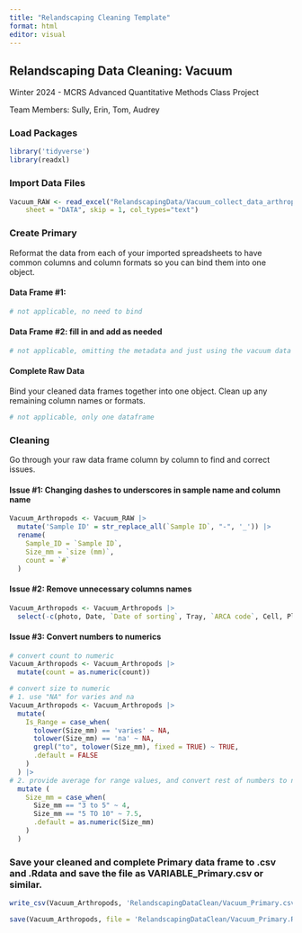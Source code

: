 ```yaml
---
title: "Relandscaping Cleaning Template"
format: html
editor: visual
---
```


## Relandscaping Data Cleaning: Vacuum

Winter 2024 - MCRS Advanced Quantitative Methods Class Project

Team Members: Sully, Erin, Tom, Audrey

### Load Packages

```r
library('tidyverse')
library(readxl)

```

### Import Data Files

```r
Vacuum_RAW <- read_excel("RelandscapingData/Vacuum_‏‏‏‏‏‏‏‏‏‏‏‏‏‏‏‏‏‏‏‏collect_data_arthropods_2019_7.12.21.xlsx", 
    sheet = "DATA", skip = 1, col_types="text")

```

### Create Primary

Reformat the data from each of your imported spreadsheets to have common columns and column formats so you can bind them into one object.

#### Data Frame #1: 

```r
# not applicable, no need to bind
```

#### Data Frame #2: fill in and add as needed

```r

# not applicable, omitting the metadata and just using the vacuum data
```

#### Complete Raw Data

Bind your cleaned data frames together into one object. Clean up any remaining column names or formats.

```r

# not applicable, only one dataframe
```

### Cleaning

Go through your raw data frame column by column to find and correct issues.

#### Issue #1: Changing dashes to underscores in sample name and column name

```r

Vacuum_Arthropods <- Vacuum_RAW |>
  mutate('Sample ID' = str_replace_all(`Sample ID`, "-", '_')) |> 
  rename(
    Sample_ID = `Sample ID`,
    Size_mm = `size (mm)`,
    count = `#`
  )
```

#### Issue #2: Remove unnecessary columns names

```r

Vacuum_Arthropods <- Vacuum_Arthropods |> 
  select(-c(photo, Date, `Date of sorting`, Tray, `ARCA code`, Cell, PlantRep, `Specific comments about specimen`, comments))
```

#### Issue #3: Convert numbers to numerics

```r

# convert count to numeric
Vacuum_Arthropods <- Vacuum_Arthropods |> 
  mutate(count = as.numeric(count))

# convert size to numeric
# 1. use "NA" for varies and na
Vacuum_Arthropods <- Vacuum_Arthropods |> 
  mutate(
    Is_Range = case_when(
      tolower(Size_mm) == 'varies' ~ NA, 
      tolower(Size_mm) == 'na' ~ NA,
      grepl("to", tolower(Size_mm), fixed = TRUE) ~ TRUE,
      .default = FALSE
    )
  ) |>
# 2. provide average for range values, and convert rest of numbers to numeric
  mutate (
    Size_mm = case_when(
      Size_mm == "3 to 5" ~ 4,
      Size_mm == "5 TO 10" ~ 7.5, 
      .default = as.numeric(Size_mm)
    )
  )
```

### Save your cleaned and complete Primary data frame to .csv and .Rdata and save the file as VARIABLE_Primary.csv or similar.

```r
write_csv(Vacuum_Arthropods, 'RelandscapingDataClean/Vacuum_Primary.csv')

save(Vacuum_Arthropods, file = 'RelandscapingDataClean/Vacuum_Primary.Rdata')
```
